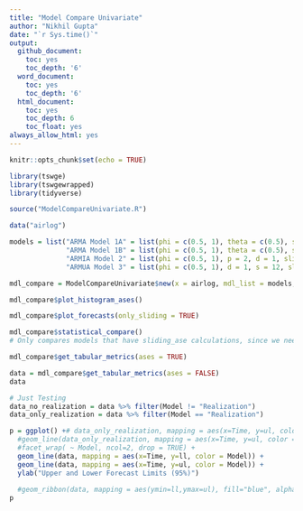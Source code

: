 ```yaml
---
title: "Model Compare Univariate"
author: "Nikhil Gupta"
date: "`r Sys.time()`"
output:
  github_document:
    toc: yes
    toc_depth: '6'
  word_document:
    toc: yes
    toc_depth: '6'
  html_document:
    toc: yes
    toc_depth: 6
    toc_float: yes
always_allow_html: yes
---
```


```r
knitr::opts_chunk$set(echo = TRUE)
```

```r
library(tswge)
library(tswgewrapped)
library(tidyverse)
```


```r
source("ModelCompareUnivariate.R")
```

```r
data("airlog")

models = list("ARMA Model 1A" = list(phi = c(0.5, 1), theta = c(0.5), sliding_ase = FALSE),
              "ARMA Model 1B" = list(phi = c(0.5, 1), theta = c(0.5), sliding_ase = TRUE),
              "ARMIA Model 2" = list(phi = c(0.5, 1), p = 2, d = 1, sliding_ase = TRUE),
              "ARMUA Model 3" = list(phi = c(0.5, 1), d = 1, s = 12, sliding_ase = TRUE))
```


```r
mdl_compare = ModelCompareUnivariate$new(x = airlog, mdl_list = models, n.ahead = 12, batch_size = 60)
```

```r
mdl_compare$plot_histogram_ases()
```

```r
mdl_compare$plot_forecasts(only_sliding = TRUE)
```

```r
mdl_compare$statistical_compare()  
# Only compares models that have sliding_ase calculations, since we need more than 1 result per model
```

```r
mdl_compare$get_tabular_metrics(ases = TRUE)
```

```r
data = mdl_compare$get_tabular_metrics(ases = FALSE)
data
```

```r
# Just Testing
data_no_realization = data %>% filter(Model != "Realization")
data_only_realization = data %>% filter(Model == "Realization")

p = ggplot() +# data_only_realization, mapping = aes(x=Time, y=ul, color = Model)) + geom_line() +
  #geom_line(data_only_realization, mapping = aes(x=Time, y=ul, color = Model)) +
  #facet_wrap( ~ Model, ncol=2, drop = TRUE) +
  geom_line(data, mapping = aes(x=Time, y=ll, color = Model)) + 
  geom_line(data, mapping = aes(x=Time, y=ul, color = Model)) +
  ylab("Upper and Lower Forecast Limits (95%)")
  
  #geom_ribbon(data, mapping = aes(ymin=ll,ymax=ul), fill="blue", alpha="0.1")
p
```

```r

```

